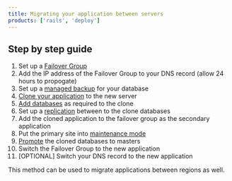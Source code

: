 ```yaml
---
title: Migrating your application between servers
products: ['rails', 'deploy']
---
```


## Step by step guide

1. Set up a [Failover Group](/:product/:version?/failover-groups/failover-groups)
2. Add the IP address of the Failover Group to your DNS record (allow 24 hours to propogate)
3. Set up a [managed backup](/:product/:version?/databases/database-backups) for your database 
4. [Clone your application](/:product/:version?/cloud-66-101/adding-updating-deleting#clone-an-application) to the new server
5. [Add databases](/:product/:version?/databases/adding-database) as required to the clone
6. Set up a [replication](/:product/:version?/databases/database-replication) between to the clone databases
7. Add the cloned application to the failover group as the secondary application
8. Put the primary site into [maintenance mode](/:product/:version?/deployment/using-maintenance-mode)
9. [Promote](/:product/:version?/toolbelt/_databases-promote-replica) the cloned databases to masters
10. Switch the Failover Group to the new application
11. [OPTIONAL] Switch your DNS record to the new application

This method can be used to migrate applications between regions as well.

